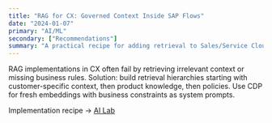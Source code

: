 ```yaml
---
title: "RAG for CX: Governed Context Inside SAP Flows"
date: "2024-01-07"
primary: "AI/ML"
secondary: ["Recommendations"]
summary: "A practical recipe for adding retrieval to Sales/Service Cloud decisions without chaos."
---
```


RAG implementations in CX often fail by retrieving irrelevant context or missing business rules. Solution: build retrieval hierarchies starting with customer-specific context, then product knowledge, then policies. Use CDP for fresh embeddings with business constraints as system prompts.

Implementation recipe → [AI Lab](/ai/rag-cx-implementation)